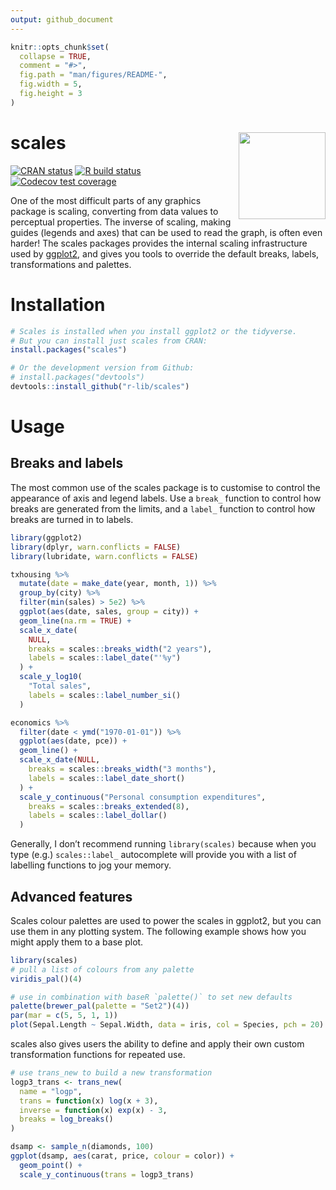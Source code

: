```yaml
---
output: github_document
---
```


<!-- README.md is generated from README.Rmd. Please edit that file -->

```r
knitr::opts_chunk$set(
  collapse = TRUE,
  comment = "#>",
  fig.path = "man/figures/README-",
  fig.width = 5,
  fig.height = 3
)
```

# scales <a href='https://scales.r-lib.org'><img src='man/figures/logo.png' align="right" height="139" /></a>
 
<!-- badges: start -->
[![CRAN status](https://www.r-pkg.org/badges/version/scales)](https://CRAN.R-project.org/package=scales)
[![R build status](https://github.com/r-lib/scales/workflows/R-CMD-check/badge.svg)](https://github.com/r-lib/scales/actions)
[![Codecov test coverage](https://codecov.io/gh/r-lib/scales/branch/master/graph/badge.svg)](https://codecov.io/gh/r-lib/scales?branch=master)
<!-- badges: end -->

One of the most difficult parts of any graphics package is scaling, converting from data values to perceptual properties. The inverse of scaling, making guides (legends and axes) that can be used to read the graph, is often even harder! The scales packages provides the internal scaling infrastructure used by [ggplot2](http://ggplot2.tidyverse.org/), and gives you tools to override the default breaks, labels, transformations and palettes.

# Installation

```r
# Scales is installed when you install ggplot2 or the tidyverse.
# But you can install just scales from CRAN:
install.packages("scales")

# Or the development version from Github:
# install.packages("devtools")
devtools::install_github("r-lib/scales")
```
  
# Usage

## Breaks and labels

The most common use of the scales package is to customise to control the appearance of axis and legend labels. Use a `break_` function to control how breaks are generated from the limits, and a `label_` function to control how breaks are turned in to labels.

```r
library(ggplot2)
library(dplyr, warn.conflicts = FALSE)
library(lubridate, warn.conflicts = FALSE)

txhousing %>% 
  mutate(date = make_date(year, month, 1)) %>% 
  group_by(city) %>% 
  filter(min(sales) > 5e2) %>% 
  ggplot(aes(date, sales, group = city)) + 
  geom_line(na.rm = TRUE) + 
  scale_x_date(
    NULL,
    breaks = scales::breaks_width("2 years"), 
    labels = scales::label_date("'%y")
  ) + 
  scale_y_log10(
    "Total sales",
    labels = scales::label_number_si()
  )

economics %>% 
  filter(date < ymd("1970-01-01")) %>% 
  ggplot(aes(date, pce)) + 
  geom_line() + 
  scale_x_date(NULL,
    breaks = scales::breaks_width("3 months"), 
    labels = scales::label_date_short()
  ) + 
  scale_y_continuous("Personal consumption expenditures",
    breaks = scales::breaks_extended(8),
    labels = scales::label_dollar()  
  )
```

Generally, I don't recommend running `library(scales)` because when you type (e.g.) `scales::label_` autocomplete will provide you with a list of labelling functions to jog your memory.

## Advanced features

Scales colour palettes are used to power the scales in ggplot2, but you can use them in any plotting system. The following example shows how you might apply them to a base plot.

```r
library(scales)
# pull a list of colours from any palette
viridis_pal()(4)

# use in combination with baseR `palette()` to set new defaults
palette(brewer_pal(palette = "Set2")(4))
par(mar = c(5, 5, 1, 1))
plot(Sepal.Length ~ Sepal.Width, data = iris, col = Species, pch = 20)
```

scales also gives users the ability to define and apply their own custom 
transformation functions for repeated use.

```r
# use trans_new to build a new transformation
logp3_trans <- trans_new(
  name = "logp",
  trans = function(x) log(x + 3),
  inverse = function(x) exp(x) - 3,
  breaks = log_breaks()
)

dsamp <- sample_n(diamonds, 100)
ggplot(dsamp, aes(carat, price, colour = color)) +
  geom_point() + 
  scale_y_continuous(trans = logp3_trans)
```

